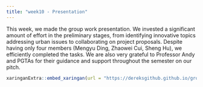 ```yaml
---
title: "week10 - Presentation"
---
```


This week, we made the group work presentation. We invested a significant amount of effort in the preliminary stages, from identifying innovative topics addressing urban issues to collaborating on project proposals. Despite having only four members (Mengyu Ding, Zhaowei Cui, Sheng Hu), we efficiently completed the tasks. We are also very grateful to Professor Andy and PGTAs for their guidance and support throughout the semester on our pitch.

```r
xaringanExtra::embed_xaringan(url = "https://dereksgithub.github.io/group_RS_casa0023/", ratio = "16:9")
```
